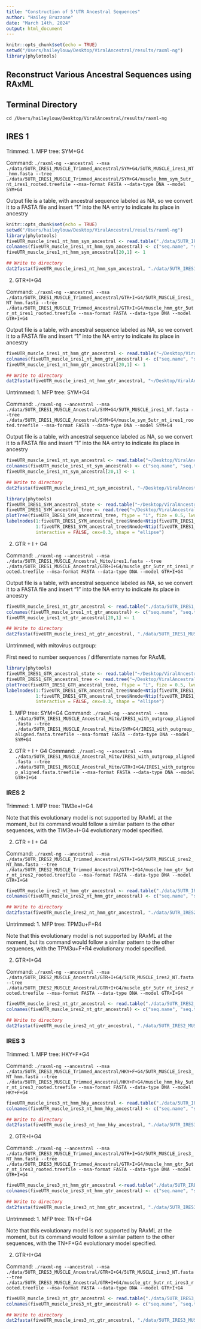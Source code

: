 ```yaml
---
title: "Construction of 5'UTR Ancestral Sequences"
author: "Hailey Bruzzone"
date: "March 14th, 2024"
output: html_document
---
```


```r
knitr::opts_chunk$set(echo = TRUE)
setwd("/Users/haileylouw/Desktop/ViralAncestral/results/raxml-ng")
library(phylotools)
```

## Reconstruct Various Ancestral Sequences using RAxML 

## Terminal Directory 

`cd /Users/haileylouw/Desktop/ViralAncestral/results/raxml-ng`

## IRES 1 ##

Trimmed:
1. MFP tree: SYM+G4

Command: `./raxml-ng --ancestral --msa ./data/5UTR_IRES1_MUSCLE_Trimmed_Ancestral/SYM+G4/5UTR_MUSCLE_ires1_NT_hmm.fasta --tree ./data/5UTR_IRES1_MUSCLE_Trimmed_Ancestral/SYM+G4/muscle_hmm_sym_5utr_nt_ires1_rooted.treefile --msa-format FASTA --data-type DNA --model SYM+G4`

Output file is a table, with ancestral sequence labeled as NA, so we convert it to a FASTA file and insert "1" into the NA entry to indicate its place in ancestry

```r
knitr::opts_chunk$set(echo = TRUE)
setwd("/Users/haileylouw/Desktop/ViralAncestral/results/raxml-ng")
library(phylotools)
fiveUTR_muscle_ires1_nt_hmm_sym_ancestral <- read.table("./data/5UTR_IRES1_MUSCLE_Trimmed_Ancestral/SYM+G4/5UTR_MUSCLE_ires1_NT_hmm.fasta.raxml.ancestralStates")
colnames(fiveUTR_muscle_ires1_nt_hmm_sym_ancestral) <- c("seq.name", "seq.text")
fiveUTR_muscle_ires1_nt_hmm_sym_ancestral[20,1] <- 1

## Write to directory
dat2fasta(fiveUTR_muscle_ires1_nt_hmm_sym_ancestral, "./data/5UTR_IRES1_MUSCLE_Trimmed_Ancestral/SYM+G4/fiveUTR_muscle_ires1_nt_hmm_sym_ancestral.fasta")
```

2. GTR+I+G4 

Command: `./raxml-ng --ancestral --msa ./data/5UTR_IRES1_MUSCLE_Trimmed_Ancestral/GTR+I+G4/5UTR_MUSCLE_ires1_NT_hmm.fasta --tree ./data/5UTR_IRES1_MUSCLE_Trimmed_Ancestral/GTR+I+G4/muscle_hmm_gtr_5utr_nt_ires1_rooted.treefile --msa-format FASTA --data-type DNA --model GTR+I+G4`

Output file is a table, with ancestral sequence labeled as NA, so we convert it to a FASTA file and insert "1" into the NA entry to indicate its place in ancestry

```r
fiveUTR_muscle_ires1_nt_hmm_gtr_ancestral <- read.table("~/Desktop/ViralAncestral/results/raxml-ng/data/5UTR_IRES1_MUSCLE_Trimmed_Ancestral/GTR+I+G4/5UTR_MUSCLE_ires1_NT_hmm.fasta.raxml.ancestralStates")
colnames(fiveUTR_muscle_ires1_nt_hmm_gtr_ancestral) <- c("seq.name", "seq.text")
fiveUTR_muscle_ires1_nt_hmm_gtr_ancestral[20,1] <- 1

## Write to directory
dat2fasta(fiveUTR_muscle_ires1_nt_hmm_gtr_ancestral, "~/Desktop/ViralAncestral/results/raxml-ng/data/5UTR_IRES1_MUSCLE_Trimmed_Ancestral/GTR+I+G4/fiveUTR_muscle_ires1_nt_hmm_gtr_ancestral.fasta")
```

Untrimmed: 
1. MFP tree: SYM+G4

Command: `./raxml-ng --ancestral --msa ./data/5UTR_IRES1_MUSCLE_Ancestral/SYM+G4/5UTR_MUSCLE_ires1_NT.fasta --tree ./data/5UTR_IRES1_MUSCLE_Ancestral/SYM+G4/muscle_sym_5utr_nt_ires1_rooted.treefile --msa-format FASTA --data-type DNA --model SYM+G4`

Output file is a table, with ancestral sequence labeled as NA, so we convert it to a FASTA file and insert "1" into the NA entry to indicate its place in ancestry

```r
fiveUTR_muscle_ires1_nt_sym_ancestral <- read.table("~/Desktop/ViralAncestral/results/raxml-ng/data/5UTR_IRES1_MUSCLE_Trimmed_Ancestral/SYM+G4/5UTR_MUSCLE_ires1_NT.fasta.raxml.ancestralStates")
colnames(fiveUTR_muscle_ires1_nt_sym_ancestral) <- c("seq.name", "seq.text")
fiveUTR_muscle_ires1_nt_sym_ancestral[20,1] <- 1

## Write to directory
dat2fasta(fiveUTR_muscle_ires1_nt_sym_ancestral, "~/Desktop/ViralAncestral/results/raxml-ng/data/5UTR_IRES1_MUSCLE_Trimmed_Ancestral/SYM+G4/fiveUTR_muscle_ires1_nt_sym_ancestral.fasta")
```
```r
library(phytools)
fiveUTR_IRES1_SYM_ancestral_state <- read.table("~/Desktop/ViralAncestral/results/5UTR_Trees/MFP/SYM+G4 IRES 1 Ancestral with Mitovirus Outgroup/IRES1_with_outgroup_aligned.fasta.raxml.ancestralStates")
fiveUTR_IRES1_SYM_ancestral_tree <- read.tree("~/Desktop/ViralAncestral/results/5UTR_Trees/MFP/SYM+G4 IRES 1 Ancestral with Mitovirus Outgroup/IRES1_with_outgroup_aligned.fasta.raxml.ancestralTree")
plotTree(fiveUTR_IRES1_SYM_ancestral_tree, ftype = "i", fize = 0.5, lwd = 1)
labelnodes(1:fiveUTR_IRES1_SYM_ancestral_tree$Nnode+Ntip(fiveUTR_IRES1_SYM_ancestral_tree),
           1:fiveUTR_IRES1_SYM_ancestral_tree$Nnode+Ntip(fiveUTR_IRES1_SYM_ancestral_tree),
           interactive = FALSE, cex=0.3, shape = "ellipse")
```




2. GTR + I + G4 

Command: `./raxml-ng --ancestral --msa ./data/5UTR_IRES1_MUSCLE_Ancestral_Mito/ires1.fasta --tree ./data/5UTR_IRES1_MUSCLE_Ancestral/GTR+I+G4/muscle_gtr_5utr_nt_ires1_rooted.treefile --msa-format FASTA --data-type DNA --model GTR+I+G4`

Output file is a table, with ancestral sequence labeled as NA, so we convert it to a FASTA file and insert "1" into the NA entry to indicate its place in ancestry

```r
fiveUTR_muscle_ires1_nt_gtr_ancestral <- read.table("./data/5UTR_IRES1_MUSCLE_Ancestral/GTR+I+G4/5UTR_MUSCLE_ires1_NT.fasta.raxml.ancestralStates")
colnames(fiveUTR_muscle_ires1_nt_gtr_ancestral) <- c("seq.name", "seq.text")
fiveUTR_muscle_ires1_nt_gtr_ancestral[20,1] <- 1

## Write to directory
dat2fasta(fiveUTR_muscle_ires1_nt_gtr_ancestral, "./data/5UTR_IRES1_MUSCLE_Ancestral/GTR+I+G4/fiveUTR_muscle_ires1_nt_gtr_ancestral.fasta")
```

Untrimmed, with mitovirus outgroup:

First need to number sequences / differentiate names for RAxML

```r
library(phytools)
fiveUTR_IRES1_GTR_ancestral_state <- read.table("~/Desktop/ViralAncestral/results/5UTR_Trees/GTR+F+I+G4/GTR+I+G4 IRES 1 Ancestral with Mitovirus Outgroup/IRES1_with_outgroup_aligned.fasta.raxml.ancestralStates")
fiveUTR_IRES1_GTR_ancestral_tree <- read.tree("~/Desktop/ViralAncestral/results/5UTR_Trees/GTR+F+I+G4/GTR+I+G4 IRES 1 Ancestral with Mitovirus Outgroup/IRES1_with_outgroup_aligned.fasta.raxml.ancestralTree")
plotTree(fiveUTR_IRES1_GTR_ancestral_tree, ftype = "i", fize = 0.5, lwd = 1)
labelnodes(1:fiveUTR_IRES1_GTR_ancestral_tree$Nnode+Ntip(fiveUTR_IRES1_GTR_ancestral_tree),
           1:fiveUTR_IRES1_GTR_ancestral_tree$Nnode+Ntip(fiveUTR_IRES1_GTR_ancestral_tree),
           interactive = FALSE, cex=0.3, shape = "ellipse")
```

1. MFP tree: SYM+G4
Command: `./raxml-ng --ancestral --msa ./data/5UTR_IRES1_MUSCLE_Ancestral_Mito/IRES1_with_outgroup_aligned.fasta --tree ./data/5UTR_IRES1_MUSCLE_Ancestral_Mito/SYM+G4/IRES1_with_outgroup_aligned.fasta.treefile --msa-format FASTA --data-type DNA --model SYM+G4`

2. GTR + I + G4 
Command: `./raxml-ng --ancestral --msa ./data/5UTR_IRES1_MUSCLE_Ancestral_Mito/IRES1_with_outgroup_aligned.fasta --tree ./data/5UTR_IRES1_MUSCLE_Ancestral_Mito/GTR+I+G4/IRES1_with_outgroup_aligned.fasta.treefile --msa-format FASTA --data-type DNA --model GTR+I+G4`


### IRES 2

Trimmed:
1. MFP tree: TIM3e+I+G4

Note that this evolutionary model is not supported by RAxML at the moment, but its command would follow a similar pattern to the other sequences, with the TIM3e+I+G4 evolutionary model specified. 

2. GTR + I + G4 

Command: `./raxml-ng --ancestral --msa ./data/5UTR_IRES2_MUSCLE_Trimmed_Ancestral/GTR+I+G4/5UTR_MUSCLE_ires2_NT_hmm.fasta --tree ./data/5UTR_IRES2_MUSCLE_Trimmed_Ancestral/GTR+I+G4/muscle_hmm_gtr_5utr_nt_ires2_rooted.treefile --msa-format FASTA --data-type DNA --model GTR+I+G4`

```r
fiveUTR_muscle_ires2_nt_hmm_gtr_ancestral <- read.table("./data/5UTR_IRES2_MUSCLE_Trimmed_Ancestral/GTR+I+G4/5UTR_MUSCLE_ires2_NT_hmm.fasta.raxml.ancestralStates")
colnames(fiveUTR_muscle_ires2_nt_hmm_gtr_ancestral) <- c("seq.name", "seq.text")

## Write to directory
dat2fasta(fiveUTR_muscle_ires2_nt_hmm_gtr_ancestral, "./data/5UTR_IRES2_MUSCLE_Trimmed_Ancestral/GTR+I+G4/fiveUTR_muscle_ires2_nt_hmm_gtr_ancestral.fasta")
```

Untrimmed: 
1. MFP tree: TPM3u+F+R4

Note that this evolutionary model is not supported by RAxML at the moment, but its command would follow a similar pattern to the other sequences, with the TPM3u+F+R4 evolutionary model specified. 

2. GTR+I+G4 

Command: `./raxml-ng --ancestral --msa ./data/5UTR_IRES2_MUSCLE_Ancestral/GTR+I+G4/5UTR_MUSCLE_ires2_NT.fasta --tree ./data/5UTR_IRES2_MUSCLE_Ancestral/GTR+I+G4/muscle_gtr_5utr_nt_ires2_rooted.treefile --msa-format FASTA --data-type DNA --model GTR+I+G4`

```r
fiveUTR_muscle_ires2_nt_gtr_ancestral <- read.table("./data/5UTR_IRES2_MUSCLE_Ancestral/GTR+I+G4/5UTR_MUSCLE_ires2_NT.fasta.raxml.ancestralStates")
colnames(fiveUTR_muscle_ires2_nt_gtr_ancestral) <- c("seq.name", "seq.text")

## Write to directory
dat2fasta(fiveUTR_muscle_ires2_nt_gtr_ancestral, "./data/5UTR_IRES2_MUSCLE_Ancestral/GTR+I+G4/fiveUTR_muscle_ires2_nt_gtr_ancestral.fasta")
```

### IRES 3 

Trimmed:
1. MFP tree: HKY+F+G4

Command: `./raxml-ng --ancestral --msa ./data/5UTR_IRES3_MUSCLE_Trimmed_Ancestral/HKY+F+G4/5UTR_MUSCLE_ires3_NT_hmm.fasta --tree ./data/5UTR_IRES3_MUSCLE_Trimmed_Ancestral/HKY+F+G4/muscle_hmm_hky_5utr_nt_ires3_rooted.treefile --msa-format FASTA --data-type DNA --model HKY+F+G4`

```r
fiveUTR_muscle_ires3_nt_hmm_hky_ancestral <- read.table("./data/5UTR_IRES3_MUSCLE_Trimmed_Ancestral/HKY+F+G4/5UTR_MUSCLE_ires3_NT_hmm.fasta.raxml.ancestralStates")
colnames(fiveUTR_muscle_ires3_nt_hmm_hky_ancestral) <- c("seq.name", "seq.text")

## Write to directory
dat2fasta(fiveUTR_muscle_ires3_nt_hmm_hky_ancestral, "./data/5UTR_IRES3_MUSCLE_Trimmed_Ancestral/HKY+F+G4/fiveUTR_muscle_ires3_nt_hmm_hky_ancestral.fasta")
```

2. GTR+I+G4 

Command: `./raxml-ng --ancestral --msa ./data/5UTR_IRES3_MUSCLE_Trimmed_Ancestral/GTR+I+G4/5UTR_MUSCLE_ires3_NT_hmm.fasta --tree ./data/5UTR_IRES3_MUSCLE_Trimmed_Ancestral/GTR+I+G4/muscle_hmm_gtr_5utr_nt_ires3_rooted.treefile --msa-format FASTA --data-type DNA --model GTR+I+G4`

```r
fiveUTR_muscle_ires3_nt_hmm_gtr_ancestral <-read.table("./data/5UTR_IRES3_MUSCLE_Trimmed_Ancestral/GTR+I+G4/5UTR_MUSCLE_ires3_NT_hmm.fasta.raxml.ancestralStates")
colnames(fiveUTR_muscle_ires3_nt_hmm_gtr_ancestral) <- c("seq.name", "seq.text")

## Write to directory
dat2fasta(fiveUTR_muscle_ires3_nt_hmm_gtr_ancestral, "./data/5UTR_IRES3_MUSCLE_Trimmed_Ancestral/GTR+I+G4/fiveUTR_muscle_ires3_nt_hmm_gtr_ancestral.fasta")
```

Untrimmed: 
1. MFP tree: TN+F+G4

Note that this evolutionary model is not supported by RAxML at the moment, but its command would follow a similar pattern to the other sequences, with the TN+F+G4 evolutionary model specified. 

2. GTR+I+G4 

Command: `./raxml-ng --ancestral --msa ./data/5UTR_IRES3_MUSCLE_Ancestral/GTR+I+G4/5UTR_MUSCLE_ires3_NT.fasta --tree ./data/5UTR_IRES3_MUSCLE_Ancestral/GTR+I+G4/muscle_gtr_5utr_nt_ires3_rooted.treefile --msa-format FASTA --data-type DNA --model GTR+I+G4`

```r
fiveUTR_muscle_ires3_nt_gtr_ancestral <- read.table("./data/5UTR_IRES3_MUSCLE_Ancestral/GTR+I+G4/5UTR_MUSCLE_ires3_NT.fasta.raxml.ancestralStates")
colnames(fiveUTR_muscle_ires3_nt_gtr_ancestral) <- c("seq.name", "seq.text")

## Write to directory
dat2fasta(fiveUTR_muscle_ires3_nt_gtr_ancestral, "./data/5UTR_IRES3_MUSCLE_Ancestral/GTR+I+G4/fiveUTR_muscle_ires3_nt_gtr_ancestral.fasta")
```
